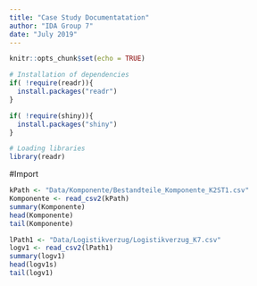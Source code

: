 ```yaml
---
title: "Case Study Documentatation"
author: "IDA Group 7"
date: "July 2019"
---
```


```r
knitr::opts_chunk$set(echo = TRUE)

# Installation of dependencies
if( !require(readr)){
  install.packages("readr")
}

if( !require(shiny)){
  install.packages("shiny")
}

# Loading libraries
library(readr)


```


#Import 
```r
kPath <- "Data/Komponente/Bestandteile_Komponente_K2ST1.csv"
Komponente <- read_csv2(kPath)
summary(Komponente)
head(Komponente)
tail(Komponente)
``` 

```r
lPath1 <- "Data/Logistikverzug/Logistikverzug_K7.csv"
logv1 <- read_csv2(lPath1)
summary(logv1)
head(logv1s)
tail(logv1)
``` 


